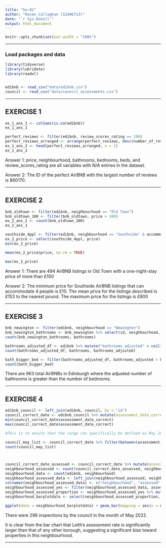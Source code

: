 ```yaml
---
title: "hw-01"
author: "Raven Callaghan (S2486713)"
date: "`r Sys.Date()`"
output: html_document
---
```


```r
knitr::opts_chunk$set(out.width = "100%")
```


------------------------------------------------------------------------------

### Load packages and data

```r
library(tidyverse)
library(lubridate)
library(readxl)


edibnb <- read_csv("data/edibnb.csv")
council <- read_csv("data/council_assessments.csv")
```

------------------------------------------------------------------------------


## EXERCISE 1

```r
ex_1_ans_1 <- colSums(is.na(edibnb))
ex_1_ans_1

perfect_reviews <- filter(edibnb, review_scores_rating == 100)
perfect_reviews_arranged <- arrange(perfect_reviews, desc(number_of_reviews))
ex_1_ans_2 <- head(perfect_reviews_arranged, n = 1)
ex_1_ans_2

```


Answer 1: price, neighbourhood, bathrooms, bedrooms, beds, and review_scores_rating are all variables with N/A entries in the dataset.

Answer 2: The ID of the perfect AirBNB with the largest number of reviews is 860170. 

------------------------------------------------------------------------------

## EXERCISE 2

```r
bnb_oldtown <- filter(edibnb, neighbourhood == "Old Town")
bnb_oldtown_100 <- filter(bnb_oldtown, price > 100)
ex_2_ans_1 <- count(bnb_oldtown_100)
ex_2_ans_1

southside_4ppl <- filter(edibnb, neighbourhood == "Southside" & accommodates >= 4)
ex_2_price <- select(southside_4ppl, price)
min(ex_2_price)

mean(ex_2_price$price, na.rm = TRUE)

max(ex_2_price)
```


Answer 1: There are 494 AirBNB listings in Old Town with a one-night-stay price of more than £100

Answer 2: The minimum price for Southside AirBNB listings that can accommodate 4 people is £10. The mean price for the listings described is £153 to the nearest pound. The maximum price for the listings is £800

------------------------------------------------------------------------------

## EXERCISE 3

```r
bnb_newington <- filter(edibnb, neighbourhood == "Newington")
bnb_newington_bathrooms <- bnb_newington %>% select(id, neighbourhood, bathrooms)
count(bnb_newington_bathrooms, bathrooms)

bathrooms_adjusted_df <- edibnb %>% mutate("bathrooms_adjusted" = ceiling(bathrooms))
count(bathrooms_adjusted_df, bathrooms, bathrooms_adjusted)

bath_bigger_bed <- filter(bathrooms_adjusted_df, bathrooms_adjusted > bedrooms)
count(bath_bigger_bed)
```

There are 963 total AirBNBs in Edinburgh where the adjusted number of bathrooms is greater than the number of bedrooms. 


------------------------------------------------------------------------------

## EXERCISE 4

```r
edibnb_council <- left_join(edibnb, council, by = "id")
council_correct_date <- edibnb_council %>% mutate(assessment_date_correct = dmy(assessment_date))
min(council_correct_date$assessment_date_correct)
max(council_correct_date$assessment_date_correct)

#This is to ensure that the range can specifically be defined as May 2022

council_may_list <- council_correct_date %>% filter(between(assessment_date_correct, as.Date('2022-05-01'), as.Date('2022-05-31')))
count(council_may_list)



council_correct_date_assessed <- council_correct_date %>% mutate(assessed = case_when(is.na(assessment_date_correct) ~ "No", TRUE ~ "Yes"))
neighbourhood_assessed <- count(council_correct_date_assessed, neighbourhood, assessed)
neighbourhood_data <- count(edibnb, neighbourhood)
neighbourhood_assessed_data <- left_join(neighbourhood_assessed, neighbourhood_data, by = "neighbourhood")
colnames(neighbourhood_assessed_data) <- c("neighbourhood", "assessed", "count", "total")
neighbourhood_assessed_yes <- filter(neighbourhood_assessed_data, assessed == "Yes")
neighbourhood_assessed_proportion <- neighbourhood_assessed_yes %>% mutate(proportion = count/total)
neighbourhood_barplotdata <- select(neighbourhood_assessed_proportion, neighbourhood, proportion)
                                                                
ggplot(data = neighbourhood_barplotdata) + geom_bar(mapping = aes(x = neighbourhood, y = proportion, fill = neighbourhood),  stat = "identity") + coord_flip()
```


There were 296 inspections by the council in the month of May 2022. 

It is clear from the bar chart that Leith's assessment rate is significantly larger than that of any other borough, suggesting a significant bias toward properties in this neighbourhood.


------------------------------------------------------------------------------
